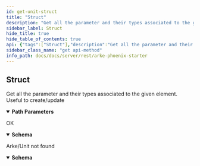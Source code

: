 ```yaml
---
id: get-unit-struct
title: "Struct"
description: "Get all the parameter and their types associated to the given element. Useful to create/update"
sidebar_label: Struct
hide_title: true
hide_table_of_contents: true
api: {"tags":["Struct"],"description":"Get all the parameter and their types associated to the given element. Useful to create/update","operationId":"get_unit_struct","parameters":[{"name":"arke_id","in":"path","description":"Arke ID","required":true,"schema":{"type":"string"}},{"name":"unit_id","in":"path","description":"Unit ID","required":true,"schema":{"type":"string"}}],"responses":{"200":{"description":"OK","content":{"application/json":{"schema":{"type":"object","properties":{"label":{"type":"string","example":"Test"},"parameters":{"type":"array","items":{"oneOf":[{"allOf":[{"type":"object","properties":{"default":{"type":"integer","example":null,"nullable":true,"description":"Default value of the parameter"},"helper_text":{"type":"string","nullable":true,"example":null},"id":{"type":"string","example":"int_parameter"},"label":{"type":"string","example":"Integer Parameter"},"max":{"type":"integer","example":null,"nullable":true},"min":{"type":"integer","example":5,"nullable":true},"required":{"type":"boolean","example":true},"type":{"type":"string","example":"integer","description":"Type of the parameter"}}},{"properties":{"value":{"type":"integer","example":10}}}]},{"allOf":[{"type":"object","properties":{"default":{"type":"string","example":null,"nullable":true,"description":"Default value of the parameter"},"helper_text":{"type":"string","nullable":true,"example":null},"id":{"type":"string","example":"label"},"label":{"type":"string","example":"Label"},"max_length":{"type":"integer","example":100},"min_length":{"type":"integer","example":0},"required":{"type":"boolean","example":true},"type":{"type":"string","example":"string","description":"Type of the parameter"}}},{"properties":{"value":{"type":"string","example":"Test value"}}}]}]}}}}}}},"404":{"description":"Arke/Unit not found","content":{"application/json":{"schema":{"type":"object","properties":{"content":{"type":"array","items":{},"nullable":true,"example":null},"message":{"type":"array","items":{},"example":[]}}}}}}},"security":[{"ApiKey":[]},{"ProjectKey":[]}],"method":"get","path":"/{arke_id}/unit/{unit_id}/struct","servers":[{"url":"http://localhost:4000/lib"},{"url":"https://localhost:4000/lib"}],"securitySchemes":{"ApiKey":{"type":"apiKey","description":"API Token must follow: `Bearer {access_token}` Use the signin endpoint to get the token value","name":"Authorization","in":"header"},"ProjectKey":{"type":"apiKey","in":"header","name":"arke-project-key","description":"The name of the project where to make the API call"}},"info":{"title":"Arke Phoenix Starter","description":"API Documentation for Arke Phoenix Starter [v1]","version":"1.0"},"postman":{"name":"Struct","description":{"content":"Get all the parameter and their types associated to the given element. Useful to create/update","type":"text/plain"},"url":{"path":[":arke_id","unit",":unit_id","struct"],"host":["{{baseUrl}}"],"query":[],"variable":[{"disabled":false,"description":{"content":"(Required) Arke ID","type":"text/plain"},"type":"any","value":"","key":"arke_id"},{"disabled":false,"description":{"content":"(Required) Unit ID","type":"text/plain"},"type":"any","value":"","key":"unit_id"}]},"header":[{"key":"Accept","value":"application/json"}],"method":"GET","auth":{"type":"apikey","apikey":[{"type":"any","value":"Authorization","key":"key"},{"type":"any","value":"<API Key>","key":"value"},{"type":"any","value":"header","key":"in"}]}}}
sidebar_class_name: "get api-method"
info_path: docs/docs/server/rest/arke-phoenix-starter
---
```



## Struct



Get all the parameter and their types associated to the given element. Useful to create/update

<details style={{"marginBottom":"1rem"}} data-collapsed={false} open={true}><summary style={{}}><strong>Path Parameters</strong></summary><div><ul><ParamsItem className={"paramsItem"} param={{"name":"arke_id","in":"path","description":"Arke ID","required":true,"schema":{"type":"string"}}}></ParamsItem><ParamsItem className={"paramsItem"} param={{"name":"unit_id","in":"path","description":"Unit ID","required":true,"schema":{"type":"string"}}}></ParamsItem></ul></div></details><div><ApiTabs><TabItem label={"200"} value={"200"}><div>

OK

</div><div><MimeTabs groupId={"mime-type"}><TabItem label={"application/json"} value={"application/json"}><SchemaTabs groupId={"schema-tabs"}><TabItem label={"Schema"} value={"Schema"}><details style={{}} data-collapsed={false} open={true}><summary style={{"textAlign":"left"}}><strong>Schema</strong></summary><div style={{"textAlign":"left","marginLeft":"1rem"}}></div><ul style={{"marginLeft":"1rem"}}><SchemaItem collapsible={false} name={"label"} required={false} schemaDescription={undefined} schemaName={"string"} qualifierMessage={undefined} defaultValue={undefined}></SchemaItem><SchemaItem collapsible={false} name={"parameters"} required={false} schemaDescription={undefined} schemaName={"object[]"} qualifierMessage={undefined} defaultValue={undefined}></SchemaItem></ul></details></TabItem><TabItem label={"Example (from schema)"} value={"Example (from schema)"}><ResponseSamples responseExample={"{\n  \"label\": \"string\",\n  \"parameters\": [\n    {\n      \"default\": 0,\n      \"helper_text\": \"string\",\n      \"id\": \"string\",\n      \"label\": \"string\",\n      \"max\": 0,\n      \"min\": 0,\n      \"required\": true,\n      \"type\": \"string\",\n      \"value\": 0\n    },\n    {\n      \"default\": \"string\",\n      \"helper_text\": \"string\",\n      \"id\": \"string\",\n      \"label\": \"string\",\n      \"max_length\": 0,\n      \"min_length\": 0,\n      \"required\": true,\n      \"type\": \"string\",\n      \"value\": \"string\"\n    }\n  ]\n}"} language={"json"}></ResponseSamples></TabItem></SchemaTabs></TabItem></MimeTabs></div></TabItem><TabItem label={"404"} value={"404"}><div>

Arke/Unit not found

</div><div><MimeTabs groupId={"mime-type"}><TabItem label={"application/json"} value={"application/json"}><SchemaTabs groupId={"schema-tabs"}><TabItem label={"Schema"} value={"Schema"}><details style={{}} data-collapsed={false} open={true}><summary style={{"textAlign":"left"}}><strong>Schema</strong></summary><div style={{"textAlign":"left","marginLeft":"1rem"}}></div><ul style={{"marginLeft":"1rem"}}><SchemaItem collapsible={false} name={"content"} required={false} schemaDescription={undefined} schemaName={"undefined[]"} qualifierMessage={undefined} defaultValue={undefined}></SchemaItem><SchemaItem collapsible={false} name={"message"} required={false} schemaDescription={undefined} schemaName={"undefined[]"} qualifierMessage={undefined} defaultValue={undefined}></SchemaItem></ul></details></TabItem><TabItem label={"Example (from schema)"} value={"Example (from schema)"}><ResponseSamples responseExample={"{\n  \"content\": [\n    null\n  ],\n  \"message\": [\n    null\n  ]\n}"} language={"json"}></ResponseSamples></TabItem></SchemaTabs></TabItem></MimeTabs></div></TabItem></ApiTabs></div>
      